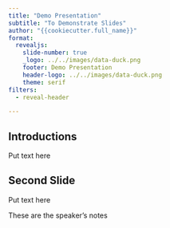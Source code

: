 ```yaml
---
title: "Demo Presentation"
subtitle: "To Demonstrate Slides"
author: "{{cookiecutter.full_name}}"
format:
  revealjs:
    slide-number: true
    _logo: ../../images/data-duck.png
    footer: Demo Presentation
    header-logo: ../../images/data-duck.png
    theme: serif
filters:
  - reveal-header

---
```


## Introductions

Put text here

## Second Slide

Put text here

::: {.notes}
These are the speaker's notes
:::
